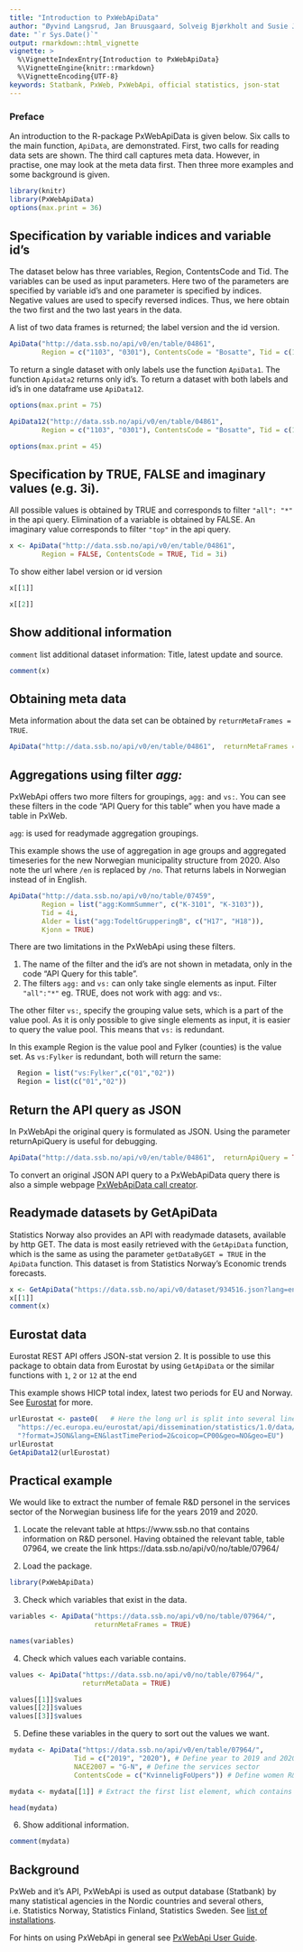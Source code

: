 ---
title: "Introduction to PxWebApiData"
author: "Øyvind Langsrud, Jan Bruusgaard, Solveig Bjørkholt and Susie Jentoft"
date: "`r Sys.Date()`"
output: rmarkdown::html_vignette
vignette: >
  %\VignetteIndexEntry{Introduction to PxWebApiData}
  %\VignetteEngine{knitr::rmarkdown}
  %\VignetteEncoding{UTF-8}
keywords: Statbank, PxWeb, PxWebApi, official statistics, json-stat
---


### Preface

An introduction to the R-package PxWebApiData is given below.
Six calls to the main function, `ApiData`, are demonstrated.
First, two calls for reading data sets are shown. The third call captures meta data.
However, in practise, one may look at the meta data first.
Then three more examples and some background is given.



```{r include = FALSE}
library(knitr)
library(PxWebApiData)
options(max.print = 36)
```


## Specification by variable indices and  variable id's

The dataset below has three variables, Region, ContentsCode and Tid. The variables can be used as input parameters.
Here two of the parameters are specified by variable id's
and one parameter is specified by indices. Negative values are used to specify reversed indices. Thus, we here obtain the two first and the two last years in the data.

A list of two data frames is returned; the label version and the id version.

```{r eval=TRUE, tidy = FALSE, comment=NA}
ApiData("http://data.ssb.no/api/v0/en/table/04861",
        Region = c("1103", "0301"), ContentsCode = "Bosatte", Tid = c(1, 2, -2, -1))

```
To return a single dataset with only labels use the function `ApiData1`. The function `Apidata2` returns only id's. To return a dataset with both labels and id's in one dataframe use `ApiData12`.


```{r include = FALSE}
options(max.print = 75)
```


```{r eval=TRUE, tidy = FALSE, comment=NA}
ApiData12("http://data.ssb.no/api/v0/en/table/04861",
        Region = c("1103", "0301"), ContentsCode = "Bosatte", Tid = c(1, 2, -2, -1))

```


```{r include = FALSE}
options(max.print = 45)
```

## Specification by TRUE, FALSE and imaginary values (e.g. 3i).

All possible values is obtained by TRUE and corresponds to filter `"all": "*"` in the api query. Elimination of a variable is obtained by FALSE. An imaginary value corresponds to filter `"top"` in the api query.


```{r eval=TRUE, tidy = FALSE, comment=NA}

x <- ApiData("http://data.ssb.no/api/v0/en/table/04861",
        Region = FALSE, ContentsCode = TRUE, Tid = 3i)

```
To show either label version or id version
```{r eval=TRUE, tidy = FALSE, comment=NA}

x[[1]]

x[[2]]
```

## Show additional information

`comment` list additional dataset information: Title, latest update and source.
```{r, comment=NA}

comment(x)

```

## Obtaining meta data

Meta information about the data set can be obtained by `returnMetaFrames = TRUE`.


```{r eval=TRUE, tidy = FALSE, comment=NA}
ApiData("http://data.ssb.no/api/v0/en/table/04861",  returnMetaFrames = TRUE)

```

## Aggregations using filter *agg:*
PxWebApi offers two more filters for groupings, `agg:` and `vs:`. You can see these filters in the code "API Query for this table" when you have made a table in PxWeb.

`agg`: is used for readymade aggregation groupings. 

This example shows the use of aggregation in age groups and aggregated timeseries for the new Norwegian municipality structure from 2020. Also note the url where `/en` is replaced by `/no`. That returns labels in Norwegian instead of in English.

```{r eval=TRUE, tidy = FALSE, comment=NA}
ApiData("http://data.ssb.no/api/v0/no/table/07459",
        Region = list("agg:KommSummer", c("K-3101", "K-3103")),
        Tid = 4i,
        Alder = list("agg:TodeltGrupperingB", c("H17", "H18")),
        Kjonn = TRUE)


```
There are two limitations in the PxWebApi using these filters.

1) The name of the filter and the id's are not shown in metadata, only in the code "API Query for this table".
2) The filters `agg:` and `vs:` can only take single elements as input. Filter `"all":"*"` eg. TRUE, does not work with agg: and vs:.

The other filter `vs:`, specify the grouping value sets, which is a part of the value pool. As it is only possible to give single elements as input, it is easier to query the value pool. This means that `vs:` is redundant.

In this example Region is the value pool and Fylker (counties) is the value set. As `vs:Fylker` is redundant, both will return the same:

```{r eval=TRUE, tidy = FALSE, comment=NA}
  Region = list("vs:Fylker",c("01","02"))
  Region = list(c("01","02"))

```

## Return the API query as JSON
In PxWebApi the original query is formulated as JSON. Using the parameter returnApiQuery is useful for debugging.

```{r eval=TRUE, tidy = FALSE, comment=NA}
ApiData("http://data.ssb.no/api/v0/en/table/04861",  returnApiQuery = TRUE)

```

To convert an original JSON API query to a PxWebApiData query there is also a simple webpage [PxWebApiData call creator](https://radbrt-px-converter-px-converter-3mdstf.streamlit.app).

## Readymade datasets by GetApiData
Statistics Norway also provides an API with readymade datasets, available by http GET.
The data is most easily retrieved with the `GetApiData` function, which is the same as using  the parameter  `getDataByGET = TRUE` in the `ApiData` function.
This dataset is from Statistics Norway's Economic trends forecasts.

```{r eval=TRUE, comment=NA, tidy=FALSE}
x <- GetApiData("https://data.ssb.no/api/v0/dataset/934516.json?lang=en")
x[[1]]
comment(x)

```

## Eurostat data
Eurostat REST API offers JSON-stat version 2. It is possible to use this package to obtain data from Eurostat by using `GetApiData`
or the similar functions with `1`, `2` or `12` at the end

This example shows HICP total index, latest two periods for EU and Norway. See [Eurostat](https://wikis.ec.europa.eu/display/EUROSTATHELP/API+Statistics+-+data+query) for more.

```{r eval=TRUE, tidy = FALSE, comment=NA, encoding = "UTF-8"}

urlEurostat <- paste0(   # Here the long url is split into several lines using paste0 
  "https://ec.europa.eu/eurostat/api/dissemination/statistics/1.0/data/prc_hicp_mv12r", 
  "?format=JSON&lang=EN&lastTimePeriod=2&coicop=CP00&geo=NO&geo=EU")
urlEurostat
GetApiData12(urlEurostat)

```


## Practical example

We would like to extract the number of female R&D personel in the services sector of the Norwegian business life for the years 2019 and 2020.

1) Locate the relevant table at https://www.ssb.no that contains information on R&D personel. Having obtained the relevant table, table 07964, we create the link  https://data.ssb.no/api/v0/no/table/07964/


2) Load the package.

```{r}

library(PxWebApiData)

```


3) Check which variables that exist in the data.

```{r}

variables <- ApiData("https://data.ssb.no/api/v0/no/table/07964/",
                     returnMetaFrames = TRUE)

names(variables)

```

4) Check which values each variable contains.

```{r}

values <- ApiData("https://data.ssb.no/api/v0/no/table/07964/",
                  returnMetaData = TRUE)

values[[1]]$values
values[[2]]$values
values[[3]]$values

```

5) Define these variables in the query to sort out the values we want.

```{r}

mydata <- ApiData("https://data.ssb.no/api/v0/en/table/07964/",
                Tid = c("2019", "2020"), # Define year to 2019 and 2020
                NACE2007 = "G-N", # Define the services sector
                ContentsCode = c("KvinneligFoUpers")) # Define women R&D personell

mydata <- mydata[[1]] # Extract the first list element, which contains full variable names.

head(mydata)

```

6) Show additional information.

```{r}

comment(mydata)

```

## Background

PxWeb and it's API, PxWebApi is used as output database (Statbank) by many statistical agencies in the Nordic countries and several others, i.e. Statistics Norway, Statistics Finland, Statistics Sweden. See [list of installations](https://www.scb.se/en/services/statistical-programs-for-px-files/px-web/pxweb-examples/). 

For hints on using PxWebApi in general see [PxWebApi User Guide](https://www.ssb.no/en/api/pxwebapi/_/attachment/inline/3031ae43-a881-4ae6-b4c9-c04e190b1504:df8c31920354e37f30e21be5641df2d93a16ef6c/Api_user_manual.pdf).
